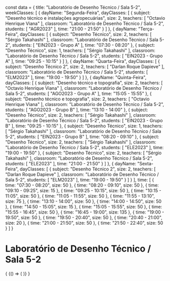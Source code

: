 const data = {
  title: "Laboratório de Desenho Técnico / Sala 5-2",
  weekClasses: [
    {
      dayName: "Segunda-Feira",
      dayClasses: [
        {
          subject: "Desenho técnico e instalações agropecuárias",
          size: 2,
          teachers: [
            "Octavio Henrique Viana"
          ],
          classroom: "Laboratório de Desenho Técnico / Sala 5-2",
          students: [
            "AGR2023"
          ],
          time: "21:00 - 21:50"
        }
      ]
    },
    {
      dayName: "Terça-Feira",
      dayClasses: [
        {
          subject: "Desenho Técnico",
          size: 2,
          teachers: [
            "Sérgio Takahashi"
          ],
          classroom: "Laboratório de Desenho Técnico / Sala 5-2",
          students: [
            "EIN2023 - Grupo A"
          ],
          time: "07:30 - 08:20"
        },
        {
          subject: "Desenho Técnico",
          size: 1,
          teachers: [
            "Sérgio Takahashi"
          ],
          classroom: "Laboratório de Desenho Técnico / Sala 5-2",
          students: [
            "EIN2023 - Grupo A"
          ],
          time: "09:25 - 10:15"
        }
      ]
    },
    {
      dayName: "Quarta-Feira",
      dayClasses: [
        {
          subject: "Desenho Técnico 2",
          size: 2,
          teachers: [
            "Darlan Roque Dapieve"
          ],
          classroom: "Laboratório de Desenho Técnico / Sala 5-2",
          students: [
            "ELM2023"
          ],
          time: "19:00 - 19:50"
        }
      ]
    },
    {
      dayName: "Quinta-Feira",
      dayClasses: [
        {
          subject: "Desenho técnico e topografia",
          size: 2,
          teachers: [
            "Octavio Henrique Viana"
          ],
          classroom: "Laboratório de Desenho Técnico / Sala 5-2",
          students: [
            "AGO2023 - Grupo A"
          ],
          time: "15:05 - 15:55"
        },
        {
          subject: "Desenho técnico e topografia",
          size: 2,
          teachers: [
            "Octavio Henrique Viana"
          ],
          classroom: "Laboratório de Desenho Técnico / Sala 5-2",
          students: [
            "AGO2023 - Grupo B"
          ],
          time: "13:10 - 14:00"
        },
        {
          subject: "Desenho Técnico",
          size: 2,
          teachers: [
            "Sérgio Takahashi"
          ],
          classroom: "Laboratório de Desenho Técnico / Sala 5-2",
          students: [
            "EIN2023 - Grupo B"
          ],
          time: "09:25 - 10:15"
        },
        {
          subject: "Desenho Técnico",
          size: 1,
          teachers: [
            "Sérgio Takahashi"
          ],
          classroom: "Laboratório de Desenho Técnico / Sala 5-2",
          students: [
            "EIN2023 - Grupo B"
          ],
          time: "08:20 - 09:10"
        },
        {
          subject: "Desenho Técnico",
          size: 2,
          teachers: [
            "Sérgio Takahashi"
          ],
          classroom: "Laboratório de Desenho Técnico / Sala 5-2",
          students: [
            "ELE2023"
          ],
          time: "19:00 - 19:50"
        },
        {
          subject: "Desenho Técnico",
          size: 2,
          teachers: [
            "Sérgio Takahashi"
          ],
          classroom: "Laboratório de Desenho Técnico / Sala 5-2",
          students: [
            "ELE2023"
          ],
          time: "21:00 - 21:50"
        }
      ]
    },
    {
      dayName: "Sexta-Feira",
      dayClasses: [
        {
          subject: "Desenho Técnico 2",
          size: 2,
          teachers: [
            "Darlan Roque Dapieve"
          ],
          classroom: "Laboratório de Desenho Técnico / Sala 5-2",
          students: [
            "ELM2023"
          ],
          time: "19:00 - 19:50"
        }
      ]
    }
  ],
  time: [
    {
      time: "07:30 - 08:20",
      size: 50
    },
    {
      time: "08:20 - 09:10",
      size: 50
    },
    {
      time: "09:10 - 09:25",
      size: 15
    },
    {
      time: "09:25 - 10:15",
      size: 50
    },
    {
      time: "10:15 - 11:05",
      size: 50
    },
    {
      time: "11:05 - 11:55",
      size: 50
    },
    {
      time: "11:55 - 13:10",
      size: 75
    },
    {
      time: "13:10 - 14:00",
      size: 50
    },
    {
      time: "14:00 - 14:50",
      size: 50
    },
    {
      time: "14:50 - 15:05",
      size: 15
    },
    {
      time: "15:05 - 15:55",
      size: 50
    },
    {
      time: "15:55 - 16:45",
      size: 50
    },
    {
      time: "16:45 - 19:00",
      size: 135
    },
    {
      time: "19:00 - 19:50",
      size: 50
    },
    {
      time: "19:50 - 20:40",
      size: 50
    },
    {
      time: "20:40 - 21:00",
      size: 20
    },
    {
      time: "21:00 - 21:50",
      size: 50
    },
    {
      time: "21:50 - 22:40",
      size: 50
    }
  ]
}

# Laboratório de Desenho Técnico / Sala 5-2

<div>
  {
    <BrowserOnly>
      {() => (
        <Grid
          title={data.title}
          weekClasses={data.weekClasses}
          time={data.time}
        />
      )}
    </BrowserOnly>
  }
</div>
